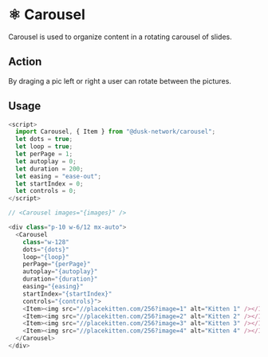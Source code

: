 
<Meta title="Docs/components/Molecules/Carousel" />

# ⚛️ Carousel

Carousel is used to organize content in a rotating carousel of slides.

## Action

By draging a pic left or right a user can rotate between the pictures.

## Usage

```js
<script>
  import Carousel, { Item } from "@dusk-network/carousel";
  let dots = true;
  let loop = true;
  let perPage = 1;
  let autoplay = 0;
  let duration = 200;
  let easing = "ease-out";
  let startIndex = 0;
  let controls = 0;
</script>

// <Carousel images="{images}" />

<div class="p-10 w-6/12 mx-auto">
  <Carousel
    class="w-128"
    dots="{dots}"
    loop="{loop}"
    perPage="{perPage}"
    autoplay="{autoplay}"
    duration="{duration}"
    easing="{easing}"
    startIndex="{startIndex}"
    controls="{controls}">
    <Item><img src="//placekitten.com/256?image=1" alt="Kitten 1" /></Item>
    <Item><img src="//placekitten.com/256?image=2" alt="Kitten 2" /></Item>
    <Item><img src="//placekitten.com/256?image=3" alt="Kitten 3" /></Item>
    <Item><img src="//placekitten.com/256?image=4" alt="Kitten 4" /></Item>
  </Carousel>
</div>
```